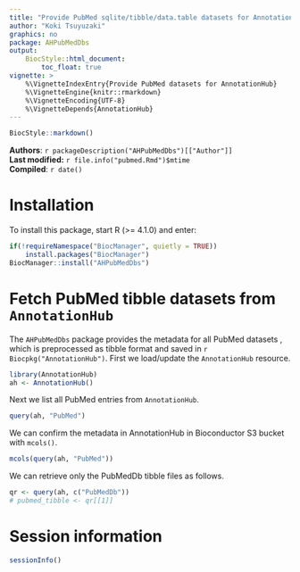 ```yaml
---
title: "Provide PubMed sqlite/tibble/data.table datasets for AnnotationHub"
author: "Koki Tsuyuzaki"
graphics: no
package: AHPubMedDbs
output:
    BiocStyle::html_document:
        toc_float: true
vignette: >
    %\VignetteIndexEntry{Provide PubMed datasets for AnnotationHub}
    %\VignetteEngine{knitr::rmarkdown}
    %\VignetteEncoding{UTF-8}
    %\VignetteDepends{AnnotationHub}
---
```


```r
BiocStyle::markdown()
```

**Authors**: `r packageDescription("AHPubMedDbs")[["Author"]] `<br />
**Last modified:** `r file.info("pubmed.Rmd")$mtime`<br />
**Compiled**: `r date()`

# Installation
To install this package, start R (>= 4.1.0) and enter:

```r
if(!requireNamespace("BiocManager", quietly = TRUE))
    install.packages("BiocManager")
BiocManager::install("AHPubMedDbs")
```

# Fetch PubMed tibble datasets from `AnnotationHub`

The `AHPubMedDbs` package provides the metadata for all PubMed datasets
, which is preprocessed as tibble format and saved in
`r Biocpkg("AnnotationHub")`.
First we load/update the `AnnotationHub` resource.

```r
library(AnnotationHub)
ah <- AnnotationHub()
```

Next we list all PubMed entries from `AnnotationHub`.

```r
query(ah, "PubMed")
```

We can confirm the metadata in AnnotationHub in Bioconductor S3 bucket
with `mcols()`.

```r
mcols(query(ah, "PubMed"))
```

We can retrieve only the PubMedDb tibble files as follows.

```r
qr <- query(ah, c("PubMedDb"))
# pubmed_tibble <- qr[[1]]
```

# Session information {.unnumbered}
```r
sessionInfo()
```